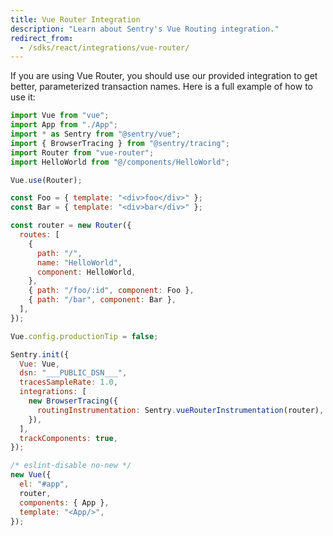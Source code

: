 ```yaml
---
title: Vue Router Integration
description: "Learn about Sentry's Vue Routing integration."
redirect_from:
  - /sdks/react/integrations/vue-router/
---
```


If you are using Vue Router, you should use our provided integration to get better, parameterized transaction names. Here is a full example of how to use it:

```javascript
import Vue from "vue";
import App from "./App";
import * as Sentry from "@sentry/vue";
import { BrowserTracing } from "@sentry/tracing";
import Router from "vue-router";
import HelloWorld from "@/components/HelloWorld";

Vue.use(Router);

const Foo = { template: "<div>foo</div>" };
const Bar = { template: "<div>bar</div>" };

const router = new Router({
  routes: [
    {
      path: "/",
      name: "HelloWorld",
      component: HelloWorld,
    },
    { path: "/foo/:id", component: Foo },
    { path: "/bar", component: Bar },
  ],
});

Vue.config.productionTip = false;

Sentry.init({
  Vue: Vue,
  dsn: "___PUBLIC_DSN___",
  tracesSampleRate: 1.0,
  integrations: [
    new BrowserTracing({
      routingInstrumentation: Sentry.vueRouterInstrumentation(router),
    }),
  ],
  trackComponents: true,
});

/* eslint-disable no-new */
new Vue({
  el: "#app",
  router,
  components: { App },
  template: "<App/>",
});
```
